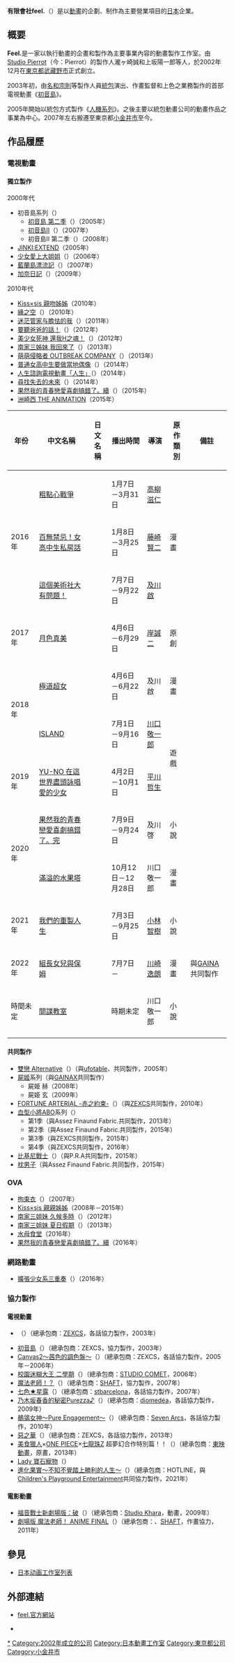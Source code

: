 {{lowercase}}
{{NoteTA
|1=zh-cn:姐; zh-tw:姊;
}}
{{Infobox Company 
| company_name     = feel.
| company_name_en  = {{lang|ja|フィール}}
| company_logo     = Feellogo.png
| company_type     = {{tsl|ja|特例有限会社|特例有限公司}}
| foundation       = 2002年12月14日
| location         = {{JPN}}<br>[[東京都|東京都]][[小金井市|小金井市]]梶野町五丁目10番1號 FM大樓3F
| zip_code         = 〒184-0002
| key_people       = 瀧ヶ崎誠
| industry         = [[情報|情報]]、[[通信|通信]]、動畫工作室
| products         = 
| revenue          = 
| operating_income = 
| net_income       = 
| num_employees    = 30名
| parent           = 
| subsid           = 
| homepage         = http://www.feel-ing.com/
| footnotes        = 
}}

'''有限會社feel.'''（{{lang-ja|有限会社フィール}}）是以[[動畫|動畫]]的企劃、制作為主要營業項目的[[日本|日本]]企業。

== 概要 ==
'''Feel.'''是一家以執行動畫的企畫和製作為主要事業內容的動畫製作工作室。由[[Studio_Pierrot|Studio Pierrot]]（今：Pierrot）的製作人瀧ヶ崎誠和上坂陽一郎等人，於2002年12月在[[東京都|東京都]][[武藏野市|武藏野市]]正式創立。

2003年初，由[[名和宗則|名和宗則]]等製作人員[[統包|統包]]演出、作畫監督和上色之業務製作的首部電視動畫《[[初音島|初音島]]》。

2005年開始以統包方式製作《[[人機系列|人機系列]]》。之後主要以統包動畫公司{{tsl|ja|ガンジス (映像企画会社)|GANSIS}}的動畫作品之事業為中心。2007年左右搬遷至東京都[[小金井市|小金井市]]至今。

== 作品履歷 ==
=== 電視動畫 ===
==== 獨立製作 ====
; 2000年代
* 初音島系列（{{lang|ja|D.C. ～ダ・カーポ～}}）
** [[初音島|初音島 第二季]]（{{lang|ja|D.C.S.S. 〜ダ・カーポ セカンドシーズン〜}}）（2005年）
** [[初音島II|初音島II]]（{{lang|ja|D.C.II 〜ダ・カーポII〜}}）（2007年）
** 初音島II 第二季（{{lang|ja|D.C.S.S. 〜ダ・カーポ セカンドシーズン〜}}）（2008年）
* [[人機系列|JINKI:EXTEND]]（2005年）
* [[處女愛上姊姊#動畫|少女愛上大姐姐]]（{{lang|ja|乙女はお姉さまに恋してる}}）（2006年）
* [[藍蘭島漂流記|藍蘭島漂流記]]（{{lang|ja|ながされて藍蘭島}}）（2007年）
* [[加奈日記|加奈日記]]（{{lang|ja|かなめも}}）（2009年）
; 2010年代
* [[Kiss×sis|Kiss×sis 親吻姊姊]]（2010年）
* [[緣之空|緣之空]]（{{lang|ja|ヨスガノソラ}}）（2010年）
* [[迷茫管家与膽怯的我|迷茫管家与膽怯的我]]（{{lang|ja|まよチキ!}}）（2011年）
* [[要聽爸爸的話！|要聽爸爸的話！]]（{{lang|ja|パパのいうことを聞きなさい!}}）（2012年）
* [[美少女死神_還我H之魂！|美少女死神 還我H之魂！]]（{{lang|ja|だから僕は、Hができない。}}）（2012年）
* [[南家三姊妹|南家三姊妹 我回來了]]（{{lang|ja|みなみけ ただいま}}）（2013年）
* [[萌萌侵略者_OUTBREAK_COMPANY|萌萌侵略者 OUTBREAK COMPANY]]（{{lang|ja|アウトブレイク・カンパニー 萌える侵略者}}）（2013年）
* [[普通女高中生要做當地偶像|普通女高中生要做當地偶像]]（{{lang|ja|普通の女子校生が【ろこどる】やってみた。}}）（2014年）
* [[人生_(輕小說)|人生諮詢電視動畫「人生」]]（{{lang|ja|人生相談テレビアニメーション「人生」}}）（2014年）
* [[尋找失去的未來|尋找失去的未來]]（{{lang|ja|失われた未来を求めて}}）（2014年）
* [[果然我的青春戀愛喜劇搞錯了。_(動畫)|果然我的青春戀愛喜劇搞錯了。續]]（{{lang|ja|やはり俺の青春ラブコメはまちがっている。続}}）（2015年）
* [[洲崎西|洲崎西 THE ANIMATION]]（2015年）

{| class="wikitable" style="font-size:small;"
!年份!!中文名稱!!日文名稱||播出時間!!導演!!原作類別!!備註
|-
| rowspan="3" |2016年||[[粗點心戰爭|粗點心戰爭]]||{{lang|ja|だがしかし}}||1月7日－3月31日||[[高柳滋仁|高柳滋仁]]|| rowspan="3" |漫畫||
|-
|[[百無禁忌！女高中生私房話|百無禁忌！女高中生私房話]]||{{lang|ja|おしえて! ギャル子ちゃん}}||1月8日－3月25日||[[藤崎賢二|藤崎賢二]]||
|-
|[[這個美術社大有問題！|這個美術社大有問題！]]||{{lang|ja|この美術部には問題がある！}}||7月7日－9月22日||[[及川啟|及川啟]]||
|-
|2017年||[[月色真美|月色真美]]||{{lang|ja|月がきれい}}||4月6日－6月29日||[[岸誠二|岸誠二]]||原創||
|-
| rowspan="2" |2018年||[[極道超女|極道超女]]||{{lang|ja|ヒナまつり}}||4月6日－6月22日||及川啟||漫畫||
|-
| colspan="2" |[[ISLAND_(遊戲)|ISLAND]]||7月1日－9月16日||[[川口敬一郎|川口敬一郎]]|| rowspan="2" |遊戲||
|-
|2019年||[[YU-NO_在這世界盡頭詠唱愛的少女|YU-NO 在這世界盡頭詠唱愛的少女]]||{{lang|ja|この世の果てで恋を唄う少女YU-NO}}||4月2日－10月1日||[[平川哲生|平川哲生]]||
|-
| rowspan="2" |2020年||[[果然我的青春戀愛喜劇搞錯了。_(動畫)|果然我的青春戀愛喜劇搞錯了。完]]
|{{Lang|ja|やはり俺の青春ラブコメはまちがっている。完}}||7月9日－9月24日||及川啓||小說||
|-
|[[滿溢的水果塔|滿溢的水果塔]]||{{lang|ja|おちこぼれフルーツタルト}}||10月12日－12月28日||川口敬一郎||漫畫||
|-
|2021年||[[我們的重製人生|我們的重製人生]]||{{lang|ja|ぼくたちのリメイク}}||7月3日－9月25日||[[小林智樹|小林智樹]]||小說||
|-
|2022年||[[組長女兒與保姆|組長女兒與保姆]]||{{lang|ja|組長娘と世話係}}||7月7日－||[[川崎逸朗|川崎逸朗]]||漫畫||與[[GAINAX|GAINA]]共同製作
|-
|時間未定||[[間諜教室|間諜教室]]||{{lang|ja|スパイ教室}}||時期未定||川口敬一郎||小說||
|-
|}

==== 共同製作 ====
* [[雙戀_Alternative|雙戀 Alternative]]（{{lang|ja|フタコイ オルタナティブ}}）（與[[ufotable|ufotable]]、{{tsl|ja|スタジオフラッグ|studio FLAG}}共同製作，2005年）
* [[屍姬|屍姬]]系列（與[[GAINAX|GAINAX]]共同製作）
** 屍姫 赫（2008年）
** 屍姫 玄（2009年）
* [[FORTUNE_ARTERIAL|FORTUNE ARTERIAL -赤之約束-]]（{{lang|ja|FORTUNE ARTERIAL 赤い約束}}）（與[[ZEXCS|ZEXCS]]共同製作，2010年）
* [[血型小將ABO|血型小將ABO]]系列（{{lang|ja|血液型くん!}}）
** 第1季（與Assez Finaund Fabric.共同製作，2013年）
** 第2季（與Assez Finaund Fabric.共同製作，2015年）
** 第3季（與ZEXCS共同製作，2015年）
** 第4季（與ZEXCS共同製作，2016年）
* [[比堅尼戰士|比基尼戰士]]（{{lang|ja|ビキニ・ウォリアーズ}}）（與P.R.A共同製作，2015年）
* [[枕男子|枕男子]]（與Assez Finaund Fabric.共同製作，2015年）

=== OVA ===
* [[拘束衣|拘束衣]]（{{lang|ja|ストレイト・ジャケット}}）（2007年）
* [[Kiss×sis|Kiss×sis 親親姊姊]]（2008年－2015年）
* [[南家三姐妹|南家三姐妹 久候多時]]（{{lang|ja|みなみけ おまたせ}}）（2012年）
* [[南家三姐妹|南家三姐妹 夏日假期]]（{{lang|ja|みなみけ 夏やすみ}}）（2013年）
* [[水母食堂|水母食堂]]（2016年）
* [[果然我的青春戀愛喜劇搞錯了。|果然我的青春戀愛喜劇搞錯了。續]]（2016年）

=== 網路動畫 ===
* [[擴張少女系三重奏|擴張少女系三重奏]]（{{lang|ja|拡張少女系トライナリー}}）（2016年）

=== 協力製作 ===
==== 電視動畫 ====
* {{tsl|ja|奇鋼仙女ロウラン|奇鋼仙女樓蘭}}（{{lang|ja|奇鋼仙女ロウラン}}）（總承包商：[[ZEXCS|ZEXCS]]，各話協力製作，2003年）
* [[初音島|初音島]]（{{lang|ja|D.C. 〜ダ・カーポ〜}}）（總承包商：ZEXCS，協力製作，2003年）
* [[Canvas2|Canvas2～茜色的調色盤～]]（{{lang|ja|Canvas2 〜虹色のスケッチ〜}}）（總承包商：ZEXCS，各話協力製作，2005年－2006年）
* [[校園迷糊大王|校園迷糊大王 二學期]]（{{lang|ja|スクールランブル／School Rumble 二学期}}）（總承包商：[[STUDIO_COMET|STUDIO COMET]]，2006年）
* [[魔法老師_(電視)|魔法老師！？]]（{{lang|ja|ネギま!?}}）（總承包商：[[SHAFT|SHAFT]]，協力製作，2007年）
* [[七色★星露|七色★星露]]（{{lang|ja|ななついろ★ドロップス}}）（總承包商：[[diomedéa|stbarcelona]]，各話協力製作，2007年）
* [[乃木坂春香的秘密|乃木坂春香的秘密Purezza♪]]（{{lang|ja|乃木坂春香の秘密 ぴゅあれっつぁ♪}}）（總承包商：[[diomedéa|diomedéa]]，各話協力製作，2009年）
* [[鶺鴒女神|鶺鴒女神〜Pure Engagement〜]]（{{lang|ja|セキレイ〜Pure Engagement〜}}）（總承包商：[[Seven_Arcs|Seven Arcs]]，各話協力製作，2010年）
* [[惡之華_(2009年漫畫)|惡之華]]（{{lang|ja|惡の華}}）（總承包商：ZEXCS，各話協力製作，2013年）
* [[美食獵人|美食獵人]]×[[ONE_PIECE_(動畫)|ONE PIECE]]×[[七龍珠Z|七龍珠Z]] 超夢幻合作特別篇！！（{{lang|ja|トリコ×ワンピース×ドラゴンボールZ超コラボスペシャル}}）（總承包商：[[東映動畫|東映動畫]]，原畫，2013年）
* [[Lady_寶石寵物|Lady 寶石寵物]]（{{lang|ja|レディ ジュエルペット}}）
* [[進化果實～不知不覺踏上勝利的人生～|進化果實～不知不覺踏上勝利的人生～]]（{{lang|ja|進化の実〜知らないうちに勝ち組人生〜}}）（總承包商：HOTLINE，與[[Bilibili|Children's Playground Entertainment]]共同協力製作，2021年）

==== 電影動畫 ====
* [[福音戰士新劇場版：破|福音戰士新劇場版：破]]（{{lang|ja|ヱヴァンゲリヲン新劇場版:破}}）（總承包商：[[Khara|Studio Khara]]，動畫，2009年）
* [[劇場版_魔法老師！_ANIME_FINAL|劇場版 魔法老師！ ANIME FINAL]]（{{lang|ja|劇場版 魔法先生ネギま! ANIME FINAL}}）（總承包商：{{tsl|ja|スタジオパストラル|Studio Pastoral}}、[[SHAFT|SHAFT]]，作畫協力，2011年）

== 參見 ==
* [[日本动画工作室列表|日本动画工作室列表]]

== 外部連結 ==
* [http://www.feel-ing.com/ feel.官方網站]{{Wayback|url=http://www.feel-ing.com/ |date=20140703184809 }} {{ja icon}}
* {{Twitter|feel_feel|feel.}} {{ja icon}}

{{Feel.}}
{{日本動畫工作室}}
[[Category:Feel.|*]]
[[Category:2002年成立的公司|Category:2002年成立的公司]]
[[Category:日本動畫工作室|Category:日本動畫工作室]]
[[Category:東京都公司|Category:東京都公司]]
[[Category:小金井市|Category:小金井市]]